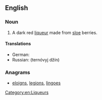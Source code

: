 ==English==
{{wikipedia}}
===Noun===
{{en-noun|sg=[[sloe]] [[gin]]}}

# A dark red [[liqueur]] made from [[sloe]] berries.

====Translations====
{{trans-top|liqueur}}
*German: {{t|de|Schlehenlikör}}
* Russian: {{l|ru|терновый}} {{l|ru|джин}} (ternóvyj džín){{m}}
{{trans-mid}}
{{trans-bottom}}

===Anagrams===
* [[eloigns#English|eloigns]], [[legions#English|legions]], [[lingoes#English|lingoes]]

[[Category:en:Liqueurs]]